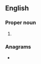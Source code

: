 {{also|inla}}
==English==

===Proper noun===
{{en-proper noun}}

# {{initialism of|en|{{w|Irish National Liberation Army}}}}

===Anagrams===
* {{anagrams|en|a=ailn|Ilan|LNAI|Lain|Lani|Lian|Lina|Nila|anil|lain|nail}}